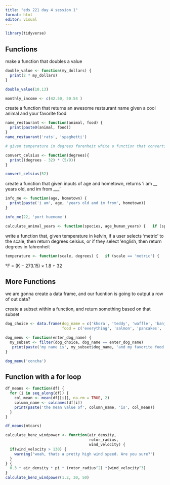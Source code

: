 ```yaml
---
title: "eds 221 day 4 session 1"
format: html
editor: visual
---
```


```r
library(tidyverse)
```

## Functions

make a function that doubles a value

```r
double_value <- function(my_dollars) {
  print(2 * my_dollars)
}
```

```r
double_value(10.13)
```

```r
monthly_income <- c(42.50, 50.54 )


```

create a function that returns an awesome restaurant name given a cool animal and your favorite food

```r
name_restaurant <- function(animal, food) {
  print(paste0(animal, food))
}
name_restaurant('rats', 'spaghetti')
```

```r
# given temperature in degrees farenheit white a function that converts it to celsius
```

```r
convert_celsius <- function(degrees){
  print((degrees - 32) * (5/9))
}

convert_celsius(52)

```

create a function that given inputs of age and hometown, returns 'i am \_\_ years old, and im from \_\_\_'

```r
info_me <- function(age, hometown) {
  print(paste('i am', age, 'years old and im from', hometown))
}

info_me(22, 'port hueneme')
```

```r
calculate_animal_years <- function(species, age_human_years) {   if (species == 'dog') {     age_human_years *7   } else if (species == 'goat') {     age_human_years * 4.7   } else {     print('please enter dog or goat')   } }  calculate_animal_years('dog', 10)
```

write a function that, given temperature in kelvin, if a user selects 'metric' to the scale, then return degrees celsius, or if they select 'english, then return degrees in fahrenheit

```r
temperature <- function(scale, degrees) {   if (scale == 'metric') {     degrees - 273.15   } else if (scale == 'english') {     (degrees - 273.15) * 1.8 + 32   } else {     print('please use english or metric scale')   } }  temperature('metric', 300)
```

°F = (K − 273.15) × 1.8 + 32

## More Functions

we are gonna create a data frame, and our fucntion is going to output a row of out data?

create a subset within a function, and return something based on that subset

```r
dog_choice <- data.frame(dog_name = c('khora', 'teddy', 'waffle', 'banjo', 'tallie'),
                         food = c('everything', 'salmon', 'pancakes', 'chicken', 'enchiladas'))
```

```r
dog_menu <- function(enter_dog_name) {
  my_subset <- filter(dog_choice, dog_name == enter_dog_name)
   print(paste('my name is', my_subset$dog_name, 'and my favorite food is', my_subset$food))
}
```

```r
dog_menu('concha')
```

## Function with a for loop

```r
df_means <- function(df) {
  for (i in seq_along(df)) {
    col_mean <- mean(df[[i]], na.rm = TRUE, 2)
    column_name <- colnames(df[i])
    print(paste('the mean value of', column_name, 'is', col_mean))
  }
}
```

```r
df_means(mtcars)
```

```r
calculate_benz_windpower <- function(air_density,
                                     rotor_radius,
                                     wind_velocity) {
  if(wind_velocity > 130) {
    warning('woah, thats a pretty high wind speed. Are you sure?')
  }
} {
  0.3 * air_density * pi * (rotor_radius^2) *(wind_velocity^3)
}
calculate_benz_windpower(1.2, 30, 50)
```
